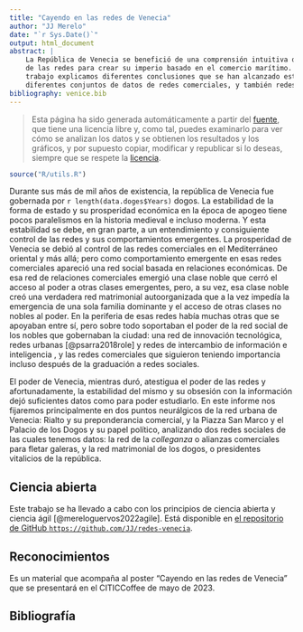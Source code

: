 ```yaml
---
title: "Cayendo en las redes de Venecia"
author: "JJ Merelo"
date: "`r Sys.Date()`"
output: html_document
abstract: |
    La República de Venecia se benefició de una comprensión intuitiva del poder
    de las redes para crear su imperio basado en el comercio marítimo. En este
    trabajo explicamos diferentes conclusiones que se han alcanzado estudiando
    diferentes conjuntos de datos de redes comerciales, y también redes matrimoniales.
bibliography: venice.bib
---
```


> Esta página ha sido generada automáticamente a partir del
> [fuente](https://github.com/JJ/redes-venecia/blob/main/redes-venecia.Rmd), que
> tiene una licencia libre y, como tal, puedes examinarlo para ver cómo se
> analizan los datos y se obtienen los resultados y los gráficos, y por supuesto
> copiar, modificar y republicar si lo deseas, siempre que se respete la
> [licencia](https://github.com/JJ/redes-venecia/blob/main/LICENSE).

```r
source("R/utils.R")
```

Durante sus más de mil años de existencia, la república de Venecia fue gobernada
por `r length(data.doges$Years)` dogos. La estabilidad de la forma de estado y
su prosperidad económica en la época de apogeo tiene pocos paralelismos en la
historia medieval e incluso moderna. Y esta estabilidad se debe, en gran parte,
a un entendimiento y consiguiente control de las redes y sus comportamientos
emergentes. La prosperidad de Venecia se debió al control de las redes
comerciales en el Mediterráneo oriental y más allá; pero como comportamiento
emergente en esas redes comerciales apareció una red social basada en relaciones
económicas. De esa red de relaciones comerciales emergió una clase noble que
cerró el acceso al poder a otras clases emergentes, pero, a su vez, esa clase
noble creó una verdadera red matrimonial autoorganizada que a la vez impedía la
emergencia de una sola familia dominante y el acceso de otras clases no nobles
al poder. En la periferia de esas redes había muchas otras que se apoyaban entre
sí, pero sobre todo soportaban el poder de la red social de los nobles que
gobernaban la ciudad: una red de innovación tecnológica, redes urbanas
[@psarra2018role] y redes de intercambio de información e inteligencia
\cite{iordanou2019venice}, y las redes comerciales que siguieron teniendo
importancia incluso después de la graduación a redes sociales.

El poder de Venecia, mientras duró, atestigua el poder de las redes y
afortunadamente, la estabilidad del mismo y su obsesión con la información dejó
suficientes datos como para poder estudiarlo. En este informe nos fijaremos
principalmente en dos puntos neurálgicos de la red urbana de Venecia: Rialto y
su preponderancia comercial, y la Piazza San Marco y el Palacio de los Dogos y
su papel político, analizando dos redes sociales de las cuales tenemos datos: la
red de la *colleganza* o alianzas comerciales para fletar galeras, y la red
matrimonial de los dogos, o presidentes vitalicios de la república.

## Ciencia abierta

Este trabajo se ha llevado a cabo con los principios de ciencia
abierta y ciencia ágil [@mereloguervos2022agile]. Está disponible en
[el repositorio de GitHub
`https://github.com/JJ/redes-venecia`](https://github.com/JJ/redes-venecia).



## Reconocimientos

Es un material que acompaña al poster "Cayendo en las redes de Venecia" que se
presentará en el CITICCoffee de mayo de 2023.

## Bibliografía

